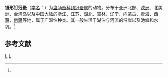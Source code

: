 {{Speciesbox
| genus = Acroperus
| species = harpae
| authority = (Baird, 1835)<ref name='id12359'>{{cite web| url =http://www.bioinfo.cn/db05/BjdwSpecies.php?action=view&id=12359| title =镰形钉冠蚤| work =《中国动物物种编目数据库》| publisher =中国科学院微生物研究所| author =中国科学院动物研究所| accessdate =2009-04-28| deadurl =yes| archiveurl =https://web.archive.org/web/20160305043939/http://www.bioinfo.cn/db05/BjdwSpecies.php?action=view&id=12359| archivedate =2016-03-05}}</ref>
}}

'''镰形钉冠蚤'''（[[学名|学名]]：{{lang|la|''Acroperus harpae''}}）为[[盘肠蚤科|盘肠蚤科]][[顶冠蚤属|顶冠蚤属]]的动物。分布于亚洲北部、[[欧洲|欧洲]]、北美洲、[[台湾岛|台湾岛]]以及[[中国大陆|中国大陆]]的[[浙江|浙江]]、[[江苏|江苏]]、[[湖北|湖北]]、[[吉林|吉林]]、[[辽宁|辽宁]]、[[内蒙古|内蒙古]]、[[青海|青海]]、[[西藏|西藏]]、[[新疆|新疆]]等地，属于广温性种类。其一般生活于湖泊与河流的沿岸以及池塘和水坑。<ref name='id12359'/>

== 参考文献 ==
{{reflist}}

{{taxonbar}}

[[Category:1835年描述的动物|L]]
[[Category:顶冠蚤属|L]]


{{节肢动物小作品}}